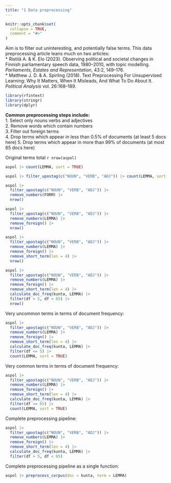 ```yaml
---
title: "1 Data preprocessing"
---
```


```r
knitr::opts_chunk$set(
  collapse = TRUE,
  comment = "#>"
)
```

Aim is to filter out uninteresting, and potentially false terms.
This data preprocessing article leans much on two articles:  
* Ristilä A. & K. Elo (2023). Observing political and societal changes in Finnish 
parliamentary speech data, 1980–2010, with topic modelling. 
*Parliaments, Estates and Representation*, 43:2, 149–176.  
* Matthew J. D. & A. Spirling (2018). Text Preprocessing For Unsupervised Learning:
Why It Matters, When It Misleads, And What To Do About It. *Political Analysis*
vol. 26:168–189.

```r
library(rfintext)
library(stringr)
library(dplyr)
```

**Common preprocessing steps include:**  
1. Select only nouns verbs and adjectives  
2. Remove words which contain numbers  
3. Filter out foreign terms  
4. Drop terms which appear in less than 0.5% of documents (at least 5 docs here) 
5. Drop terms which appear in more than 99% of documents (at most 65 docs here)

Original terms total `r nrow(aspol)`

```r
aspol |> count(LEMMA, sort = TRUE)
```

```r
aspol |> filter_upostag(c("NOUN", "VERB", "ADJ")) |> count(LEMMA, sort = TRUE)
```

```r
aspol |>
  filter_upostag(c("NOUN", "VERB", "ADJ")) |>
  remove_numbers(FORM) |>
  nrow()
```

```r
aspol |>
  filter_upostag(c("NOUN", "VERB", "ADJ")) |>
  remove_numbers(LEMMA) |>
  remove_foreign() |>
  nrow()
```

```r
aspol |>
  filter_upostag(c("NOUN", "VERB", "ADJ")) |>
  remove_numbers(LEMMA) |>
  remove_foreign() |>
  remove_short_term(len = 4) |>
  nrow()
```

```r
aspol |>
  filter_upostag(c("NOUN", "VERB", "ADJ")) |>
  remove_numbers(LEMMA) |>
  remove_foreign() |>
  remove_short_term(len = 4) |>
  calculate_doc_freq(kunta, LEMMA) |>
  filter(df > 5, df < 65) |>
  nrow()
```

Very uncommon terms in terms of document frequency: 

```r
aspol |>
  filter_upostag(c("NOUN", "VERB", "ADJ")) |>
  remove_numbers(LEMMA) |>
  remove_foreign() |>
  remove_short_term(len = 4) |>
  calculate_doc_freq(kunta, LEMMA) |>
  filter(df <= 5) |>
  count(LEMMA, sort = TRUE)
```

Very common terms in terms of document frequency: 

```r
aspol |>
  filter_upostag(c("NOUN", "VERB", "ADJ")) |>
  remove_numbers(LEMMA) |>
  remove_foreign() |>
  remove_short_term(len = 4) |>
  calculate_doc_freq(kunta, LEMMA) |>
  filter(df >= 65) |>
  count(LEMMA, sort = TRUE)
```

Complete preprocessing pipeline: 

```r
aspol |>
  filter_upostag(c("NOUN", "VERB", "ADJ")) |>
  remove_numbers(LEMMA) |>
  remove_foreign() |>
  remove_short_term(len = 4) |>
  calculate_doc_freq(kunta, LEMMA) |>
  filter(df > 5, df < 65)
```

Complete preprocessing pipeline as a single function: 

```r
aspol |> preprocess_corpus(doc = kunta, term = LEMMA)
```

